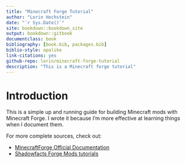 ```yaml
--- 
title: "Minecraft Forge Tutorial"
author: "Lorin Hochstein"
date: "`r Sys.Date()`"
site: bookdown::bookdown_site
output: bookdown::gitbook
documentclass: book
bibliography: [book.bib, packages.bib]
biblio-style: apalike
link-citations: yes
github-repo: lorin/minecraft-forge-tutorial
description: "This is a Minecraft forge tutorial"
---
```


# Introduction

This is a simple up and running guide for building Minecraft mods with
Minecraft Forge. I wrote it because I'm more effective at learning things when
I document them.

For more complete sources, check out:

* [MinecraftForge Official Documentation](http://mcforge.readthedocs.io/en/latest/)
* [Shadowfacts Forge Mods tutorials](https://shadowfacts.net/tutorials/)

